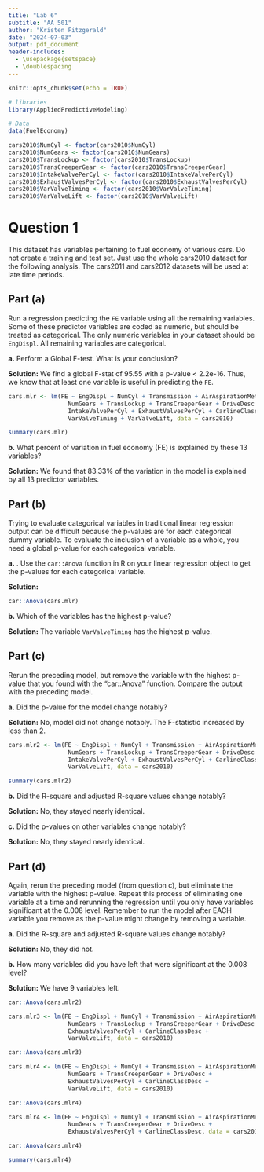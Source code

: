 ```yaml
---
title: "Lab 6"
subtitle: "AA 501"
author: "Kristen Fitzgerald"
date: "2024-07-03"
output: pdf_document
header-includes:
  - \usepackage{setspace}
  - \doublespacing
---
```


```r
knitr::opts_chunk$set(echo = TRUE)

# libraries
library(AppliedPredictiveModeling)

# Data
data(FuelEconomy)

cars2010$NumCyl <- factor(cars2010$NumCyl)
cars2010$NumGears <- factor(cars2010$NumGears)
cars2010$TransLockup <- factor(cars2010$TransLockup)
cars2010$TransCreeperGear <- factor(cars2010$TransCreeperGear)
cars2010$IntakeValvePerCyl <- factor(cars2010$IntakeValvePerCyl)
cars2010$ExhaustValvesPerCyl <- factor(cars2010$ExhaustValvesPerCyl)
cars2010$VarValveTiming <- factor(cars2010$VarValveTiming)
cars2010$VarValveLift <- factor(cars2010$VarValveLift)
```

# Question 1

This dataset has variables pertaining to fuel economy of various cars. Do not
create a training and test set. Just use the whole cars2010 dataset for the
following analysis. The cars2011 and cars2012 datasets will be used at late
time periods.

## Part (a)
Run a regression predicting the `FE` variable using all the remaining variables. 
Some of these predictor variables are coded as numeric, but should be treated as
categorical. The only numeric variables in your dataset should be `EngDispl`.
All remaining variables are categorical.

__a.__ Perform a Global F-test. What is your conclusion?

__Solution:__ We find a global F-stat of 95.55 with a p-value < 2.2e-16. Thus,
we know that at least one variable is useful in predicting the `FE`. 

\singlespacing

```r
cars.mlr <- lm(FE ~ EngDispl + NumCyl + Transmission + AirAspirationMethod + 
                 NumGears + TransLockup + TransCreeperGear + DriveDesc + 
                 IntakeValvePerCyl + ExhaustValvesPerCyl + CarlineClassDesc +
                 VarValveTiming + VarValveLift, data = cars2010)

summary(cars.mlr)
```

\doublespacing

__b.__ What percent of variation in fuel economy (FE) is explained by these 13
variables?

__Solution:__ We found that 83.33% of the variation in the model is explained 
by all 13 predictor variables.

\newpage

## Part (b)

Trying to evaluate categorical variables in traditional linear regression output
can be difficult because the p-values are for each categorical dummy variable.
To evaluate the inclusion of a variable as a whole, you need a global p-value
for each categorical variable.

__a.__ . Use the `car::Anova` function in R on your linear regression object to
get the p-values for each categorical variable.

__Solution:__

\singlespacing

```r
car::Anova(cars.mlr)
```

\doublespacing

__b.__ Which of the variables has the highest p-value?

__Solution:__ The variable `VarValveTiming` has the highest p-value.

## Part (c)

Rerun the preceding model, but remove the variable with the highest p-value that
you found with the “car::Anova” function. Compare the output with the preceding
model.

__a.__ Did the p-value for the model change notably?

__Solution:__ No, model did not change notably. The F-statistic increased by
less than 2.

\singlespacing

```r
cars.mlr2 <- lm(FE ~ EngDispl + NumCyl + Transmission + AirAspirationMethod + 
                 NumGears + TransLockup + TransCreeperGear + DriveDesc + 
                 IntakeValvePerCyl + ExhaustValvesPerCyl + CarlineClassDesc +
                 VarValveLift, data = cars2010)

summary(cars.mlr2)
```

\doublespacing

__b.__ Did the R-square and adjusted R-square values change notably?

__Solution:__ No, they stayed nearly identical. 

__c.__ Did the p-values on other variables change notably?

__Solution:__ No, they stayed nearly identical.

\newpage

## Part (d)

Again, rerun the preceding model (from question c), but eliminate the variable
with the highest p-value. Repeat this process of eliminating one variable at a
time and rerunning the regression until you only have variables significant at
the 0.008 level. Remember to run the model after EACH variable you remove as 
the p-value might change by removing a variable.

__a.__ Did the R-square and adjusted R-square values change notably?

__Solution:__ No, they did not.

__b.__ How many variables did you have left that were significant at the 0.008 
level?

__Solution:__ We have 9 variables left.

\singlespacing

```r
car::Anova(cars.mlr2)
```


```r
cars.mlr3 <- lm(FE ~ EngDispl + NumCyl + Transmission + AirAspirationMethod + 
                 NumGears + TransLockup + TransCreeperGear + DriveDesc + 
                 ExhaustValvesPerCyl + CarlineClassDesc +
                 VarValveLift, data = cars2010)

car::Anova(cars.mlr3)
```


```r
cars.mlr4 <- lm(FE ~ EngDispl + NumCyl + Transmission + AirAspirationMethod + 
                 NumGears + TransCreeperGear + DriveDesc + 
                 ExhaustValvesPerCyl + CarlineClassDesc +
                 VarValveLift, data = cars2010)

car::Anova(cars.mlr4)
```

```r
cars.mlr4 <- lm(FE ~ EngDispl + NumCyl + Transmission + AirAspirationMethod + 
                 NumGears + TransCreeperGear + DriveDesc + 
                 ExhaustValvesPerCyl + CarlineClassDesc, data = cars2010)

car::Anova(cars.mlr4)
```

```r
summary(cars.mlr4)
```

